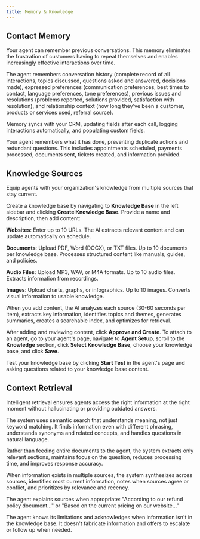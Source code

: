 ```yaml
---
title: Memory & Knowledge
---
```


## Contact Memory

Your agent can remember previous conversations. This memory eliminates the frustration of customers having to repeat themselves and enables increasingly effective interactions over time.

The agent remembers conversation history (complete record of all interactions, topics discussed, questions asked and answered, decisions made), expressed preferences (communication preferences, best times to contact, language preferences, tone preferences), previous issues and resolutions (problems reported, solutions provided, satisfaction with resolution), and relationship context (how long they've been a customer, products or services used, referral source).

Memory syncs with your CRM, updating fields after each call, logging interactions automatically, and populating custom fields.

Your agent remembers what it has done, preventing duplicate actions and redundant questions. This includes appointments scheduled, payments processed, documents sent, tickets created, and information provided.

## Knowledge Sources

Equip agents with your organization's knowledge from multiple sources that stay current.

Create a knowledge base by navigating to **Knowledge Base** in the left sidebar and clicking **Create Knowledge Base**. Provide a name and description, then add content:

**Websites**: Enter up to 10 URLs. The AI extracts relevant content and can update automatically on schedule.

**Documents**: Upload PDF, Word (DOCX), or TXT files. Up to 10 documents per knowledge base. Processes structured content like manuals, guides, and policies.

**Audio Files**: Upload MP3, WAV, or M4A formats. Up to 10 audio files. Extracts information from recordings.

**Images**: Upload charts, graphs, or infographics. Up to 10 images. Converts visual information to usable knowledge.

When you add content, the AI analyzes each source (30-60 seconds per item), extracts key information, identifies topics and themes, generates summaries, creates a searchable index, and optimizes for retrieval.

After adding and reviewing content, click **Approve and Create**. To attach to an agent, go to your agent's page, navigate to **Agent Setup**, scroll to the **Knowledge** section, click **Select Knowledge Base**, choose your knowledge base, and click **Save**.

Test your knowledge base by clicking **Start Test** in the agent's page and asking questions related to your knowledge base content.

## Context Retrieval

Intelligent retrieval ensures agents access the right information at the right moment without hallucinating or providing outdated answers.

The system uses semantic search that understands meaning, not just keyword matching. It finds information even with different phrasing, understands synonyms and related concepts, and handles questions in natural language.

Rather than feeding entire documents to the agent, the system extracts only relevant sections, maintains focus on the question, reduces processing time, and improves response accuracy.

When information exists in multiple sources, the system synthesizes across sources, identifies most current information, notes when sources agree or conflict, and prioritizes by relevance and recency.

The agent explains sources when appropriate: "According to our refund policy document..." or "Based on the current pricing on our website..."

The agent knows its limitations and acknowledges when information isn't in the knowledge base. It doesn't fabricate information and offers to escalate or follow up when needed.